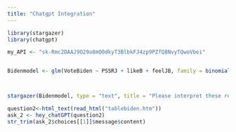 ```yaml
---
title: "Chatgpt Integration"
---
```

```r
library(stargazer)
library(chatgpt)

my_API <- "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"


Bidenmodel <- glm(VoteBiden ~ PSSRJ + likeB + feelJB, family = binomial (link = "probit"))



stargazer(Bidenmodel, type = "text", title = "Please interpret these results, my dependent variable is if a person voted for biden, and my independent is the PSSR model", out = "tablebiden.htm") 

question2<-html_text(read_html("tablebiden.htm")) 
ask_2 <- hey_chatGPT(question2)
str_trim(ask_2$choices[[1]]$message$content)
```